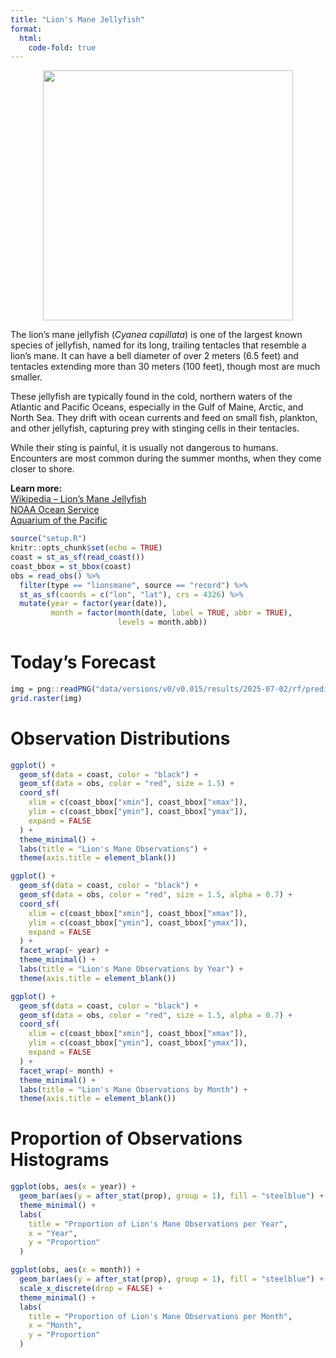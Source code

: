 ```yaml
---
title: "Lion's Mane Jellyfish"
format:
  html:
    code-fold: true
---
```


<p align="center">
  <img src="images/lionsmane.JPG" width="400">
</p>

<section>
  <p>
    The lion’s mane jellyfish (*Cyanea capillata*) is one of the largest known species of jellyfish, named for its long, trailing tentacles that resemble a lion’s mane. It can have a bell diameter of over 2 meters (6.5 feet) and tentacles extending more than 30 meters (100 feet), though most are much smaller.
  </p>
  <p>
    These jellyfish are typically found in the cold, northern waters of the Atlantic and Pacific Oceans, 
    especially in the Gulf of Maine, Arctic, and North Sea. They drift with ocean currents and feed on small fish, plankton, and other jellyfish, capturing prey with stinging cells in their tentacles.
  </p>
  <p>
    While their sting is painful, it is usually not dangerous to humans. Encounters are most common during the summer months, when they come closer to shore.
  </p>
  <p>
    <strong>Learn more:</strong><br>
    <a href="https://en.wikipedia.org/wiki/Lion%27s_mane_jellyfish" target="_blank">Wikipedia – Lion’s Mane Jellyfish</a><br>
    <a href="https://oceanservice.noaa.gov/facts/lions-mane-jellyfish.html" target="_blank">NOAA Ocean Service</a><br>
    <a href="https://www.aquariumofpacific.org/onlinelearningcenter/species/lions_mane_jelly" target="_blank">Aquarium of the Pacific</a>
  </p>
</section>


```r
source("setup.R")
knitr::opts_chunk$set(echo = TRUE)
coast = st_as_sf(read_coast())
coast_bbox = st_bbox(coast)
obs = read_obs() %>% 
  filter(type == "lionsmane", source == "record") %>% 
  st_as_sf(coords = c("lon", "lat"), crs = 4326) %>% 
  mutate(year = factor(year(date)),
         month = factor(month(date, label = TRUE, abbr = TRUE), 
                        levels = month.abb))
```

# Today's Forecast
```r
img = png::readPNG("data/versions/v0/v0.015/results/2025-07-02/rf/predicted_distribution.png")
grid.raster(img)
```


# Observation Distributions
```r
ggplot() +
  geom_sf(data = coast, color = "black") +
  geom_sf(data = obs, color = "red", size = 1.5) +
  coord_sf(
    xlim = c(coast_bbox["xmin"], coast_bbox["xmax"]),
    ylim = c(coast_bbox["ymin"], coast_bbox["ymax"]),
    expand = FALSE
  ) +
  theme_minimal() +
  labs(title = "Lion's Mane Observations") +
  theme(axis.title = element_blank())

ggplot() +
  geom_sf(data = coast, color = "black") +
  geom_sf(data = obs, color = "red", size = 1.5, alpha = 0.7) +
  coord_sf(
    xlim = c(coast_bbox["xmin"], coast_bbox["xmax"]),
    ylim = c(coast_bbox["ymin"], coast_bbox["ymax"]),
    expand = FALSE
  ) +
  facet_wrap(~ year) +
  theme_minimal() +
  labs(title = "Lion's Mane Observations by Year") +
  theme(axis.title = element_blank())

ggplot() +
  geom_sf(data = coast, color = "black") +
  geom_sf(data = obs, color = "red", size = 1.5, alpha = 0.7) +
  coord_sf(
    xlim = c(coast_bbox["xmin"], coast_bbox["xmax"]),
    ylim = c(coast_bbox["ymin"], coast_bbox["ymax"]),
    expand = FALSE
  ) +
  facet_wrap(~ month) +
  theme_minimal() +
  labs(title = "Lion's Mane Observations by Month") +
  theme(axis.title = element_blank())
```

# Proportion of Observations Histograms
```r
ggplot(obs, aes(x = year)) +
  geom_bar(aes(y = after_stat(prop), group = 1), fill = "steelblue") +
  theme_minimal() +
  labs(
    title = "Proportion of Lion's Mane Observations per Year",
    x = "Year",
    y = "Proportion"
  )

ggplot(obs, aes(x = month)) +
  geom_bar(aes(y = after_stat(prop), group = 1), fill = "steelblue") +
  scale_x_discrete(drop = FALSE) +
  theme_minimal() +
  labs(
    title = "Proportion of Lion's Mane Observations per Month",
    x = "Month",
    y = "Proportion"
  )
```

